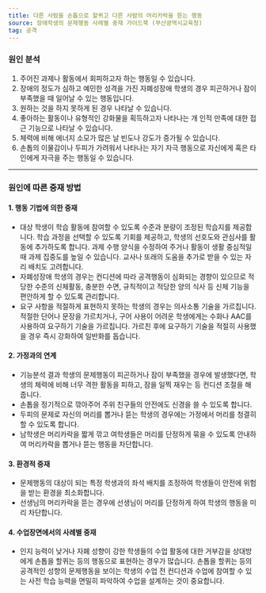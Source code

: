 ```yaml
---
title: 다른 사람을 손톱으로 할퀴고 다른 사람의 머리카락을 뜯는 행동
source: 장애학생의 문제행동 사례별 중재 가이드북 (부산광역시교육청)
tag: 공격
---
```


### 원인 분석

1. 주어진 과제나 활동에서 회피하고자 하는 행동일 수 있습니다.
2. 장애의 정도가 심하고 예민한 성격을 가진 자폐성장애 학생의 경우 피곤하거나 잠이 부족했을 때 일어날 수 있는 행동입니다.
3. 원하는 것을 하지 못하게 된 경우 나타날 수 있습니다.
4. 좋아하는 활동이나 유형적인 강화물을 획득하고자 나타나는 개
   인적 만족에 대한 접근 기능으로 나타날 수 있습니다.
5. 체력에 비해 에너지 소모가 많은 날 빈도나 강도가 증가될 수 있습니다.
6. 손톱의 이물감이나 두피가 가려워서 나타나는 자기 자극 행동으로 자신에게 혹은 타인에게 자극을 주는 행동일 수 있습니다.

---

### 원인에 따른 중재 방법

#### 1. 행동 기법에 의한 중재

- 대상 학생이 학습 활동에 참여할 수 있도록 수준과 분량이 조정된 학습지를 제공합니다. 학습 과정을 선택할 수 있도록 기회를 제공하고, 학생의 선호도와 관심사를 활동에 추가하도록 합니다. 과제 수행 양식을 수정하여 주거나 활동이 생활 중심적일 때 과제 집중도를 높일 수 있습니다. 교사나 또래의 도움을 추가로 받을 수 있는 자리 배치도 고려합니다.
- 자폐성장애 학생의 경우는 컨디션에 따라 공격행동이 심화되는 경향이 있으므로 적당한 수준의 신체활동, 충분한 수면, 규칙적이고 적당한 양의 식사 등 신체 기능을 편안하게 할 수 있도록 관리합니다.
- 요구 사항을 적절하게 표현하지 못하는 학생의 경우는 의사소통 기술을 가르칩니다. 적절한 단어나 문장을 가르치거나, 구어 사용이 어려운 학생에게는 수화나 AAC를 사용하여 요구하기 기술을 가르칩니다. 가르친 후에 요구하기 기술을 적절히 사용했을 경우 즉시 강화하여 일반화를 돕습니다.

#### 2. 가정과의 연계

- 기능분석 결과 학생의 문제행동이 피곤하거나 잠이 부족했을 경우에 발생했다면, 학생의 체력에 비해 너무 격한 활동을 피하고, 잠을 일찍 재우는 등 컨디션 조절을 해 줍니다.
- 손톱을 정기적으로 깎아주어 주위 친구들의 안전에도 신경을 쓸 수 있도록 합니다.
- 두피의 문제로 자신의 머리를 뽑거나 뜯는 학생의 경우에는 가정에서 머리를 청결히 할 수 있도록 합니다.
- 남학생은 머리카락을 짧게 깎고 여학생들은 머리를 단정하게 묶을 수 있도록 안내하여 머리카락을 뽑거나 뜯는 행동을 차단합니다.

#### 3. 환경적 중재

- 문제행동의 대상이 되는 특정 학생과의 좌석 배치를 조정하여 학생들이 안전에 위험을 받는 환경을 최소화합니다.
- 선생님의 머리카락을 뜯는 경우에 선생님이 머리를 단정하게 하여 학생의 행동을 미리 차단합니다.

#### 4. 수업장면에서의 사례별 중재

- 인지 능력이 낮거나 자폐 성향이 강한 학생들의 수업 활동에 대한 거부감을 상대방에게 손톱을 할퀴는 등의 행동으로 표현하는 경우가 많습니다. 손톱을 할퀴는 등의 공격적인 성향의 문제행동을 보이는 학생의 수업 전 컨디션과 수업에 참여할 수 있는 사전 학습 능력을 면밀히 파악하여 수업을 설계하는 것이 중요합니다.
